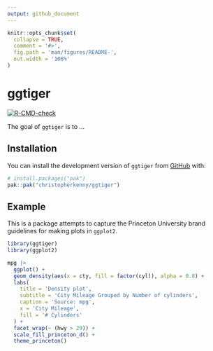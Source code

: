 ```yaml
---
output: github_document
---
```


<!-- README.md is generated from README.Rmd. Please edit that file -->

```r
knitr::opts_chunk$set(
  collapse = TRUE,
  comment = '#>',
  fig.path = 'man/figures/README-',
  out.width = '100%'
)
```

# ggtiger

<!-- badges: start -->
[![R-CMD-check](https://github.com/christopherkenny/ggtiger/actions/workflows/R-CMD-check.yaml/badge.svg)](https://github.com/christopherkenny/ggtiger/actions/workflows/R-CMD-check.yaml)
<!-- badges: end -->

The goal of `ggtiger` is to ...

## Installation

You can install the development version of `ggtiger` from [GitHub](https://github.com/) with:

``` r
# install.packages("pak")
pak::pak("christopherkenny/ggtiger")
```

## Example

This is a package attempts to capture the Princeton University brand guidelines for making plots in `ggplot2`.

```r
library(ggtiger)
library(ggplot2)

mpg |> 
  ggplot() +
  geom_density(aes(x = cty, fill = factor(cyl)), alpha = 0.8) +
  labs(
    title = 'Density plot',
    subtitle = 'City Mileage Grouped by Number of cylinders',
    caption = 'Source: mpg',
    x = 'City Mileage',
    fill = '# Cylinders'
  ) +
  facet_wrap(~ (hwy > 29)) +
  scale_fill_princeton_d() +
  theme_princeton()
```

